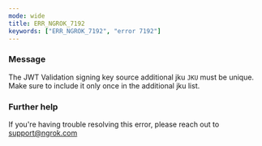 ```yaml
---
mode: wide
title: ERR_NGROK_7192
keywords: ["ERR_NGROK_7192", "error 7192"]
---
```


### Message

The JWT Validation signing key source additional jku `JKU` must be unique. Make sure to include it only once in the additional jku list.

### Further help

If you're having trouble resolving this error, please reach out to [support@ngrok.com](mailto:support@ngrok.com?subject=Help%20with%20ERR_NGROK_7192)
